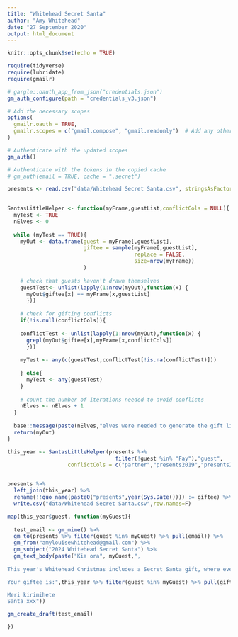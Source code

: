 ```yaml
---
title: "Whitehead Secret Santa"
author: "Amy Whitehead"
date: "27 September 2020"
output: html_document
---
```


```r
knitr::opts_chunk$set(echo = TRUE)
```



```r
require(tidyverse)
require(lubridate)
require(gmailr)

# gargle::oauth_app_from_json("credentials.json")
gm_auth_configure(path = "credentials_v3.json")

# Add the necessary scopes
options(
  gmailr.oauth = TRUE,
  gmailr.scopes = c("gmail.compose", "gmail.readonly")  # Add any other required scopes
)

# Authenticate with the updated scopes
gm_auth()

# Authenticate with the tokens in the copied cache
# gm_auth(email = TRUE, cache = ".secret")

```

```r

presents <- read.csv("data/Whitehead Secret Santa.csv", stringsAsFactors = F)  
  

```

```r

SantasLittleHelper <- function(myFrame,guestList,conflictCols = NULL){
  myTest <- TRUE
  nElves <- 0
  
  while (myTest == TRUE){
    myOut <- data.frame(guest = myFrame[,guestList],
                        giftee = sample(myFrame[,guestList],
                                        replace = FALSE,
                                        size=nrow(myFrame))
                        )
    
    # check that guests haven't drawn themselves
    guestTest<- unlist(lapply(1:nrow(myOut),function(x) {
      myOut$giftee[x] == myFrame[x,guestList]
      }))
    
    # check for gifting conflicts
    if(!is.null(conflictCols)){
      
    conflictTest <- unlist(lapply(1:nrow(myOut),function(x) {
      grepl(myOut$giftee[x],myFrame[x,conflictCols])
      }))
    
    myTest <- any(c(guestTest,conflictTest[!is.na(conflictTest)]))
    
    } else{
      myTest <- any(guestTest)
    }
    
    # count the number of iterations needed to avoid conflicts
    nElves <- nElves + 1
  }
  
  base::message(paste(nElves,"elves were needed to generate the gift list"))
  return(myOut)
}

```

```r

this_year <- SantasLittleHelper(presents %>% 
                                  filter(!guest %in% "Fay"),"guest",
                   conflictCols = c("partner","presents2019","presents2020","presents2021"))


presents %>% 
  left_join(this_year) %>% 
  rename(!!quo_name(paste0("presents",year(Sys.Date()))) := giftee) %>% 
  write.csv("data/Whitehead Secret Santa.csv",row.names=F)

```

```r

map(this_year$guest, function(myGuest){
  
  test_email <- gm_mime() %>%
  gm_to(presents %>% filter(guest %in% myGuest) %>% pull(email)) %>%
  gm_from("amylouisewhitehead@gmail.com") %>%
  gm_subject("2024 Whitehead Secret Santa") %>%
  gm_text_body(paste("Kia ora", myGuest,",
                     
This year's Whitehead Christmas includes a Secret Santa gift, where everyone has been randomly allocated one person for whom they have to buy a gift. The gift is given on behalf of everyone else and could be as serious or silly as you like as long as it is less than $50 and isn't plastic crap. Note that small children have been excluded from this - feel free to spoil them rotten at your own discretion!

Your giftee is:",this_year %>% filter(guest %in% myGuest) %>% pull(giftee),"

Meri kirimihete
Santa xxx"))

gm_create_draft(test_email)

})



```

